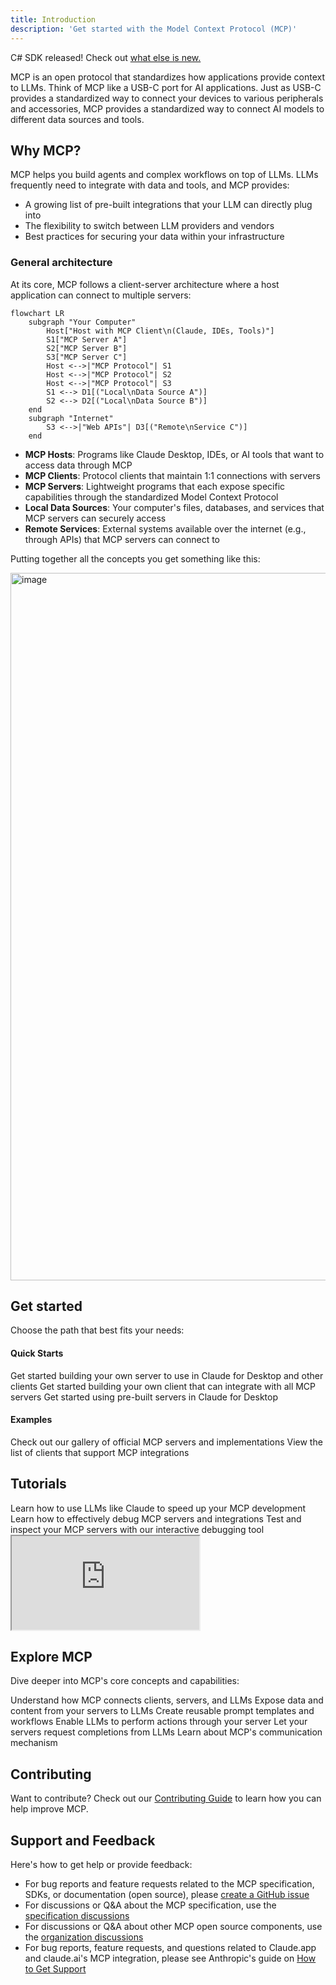 ```yaml
---
title: Introduction
description: 'Get started with the Model Context Protocol (MCP)'
---
```


<Note>C# SDK released! Check out [what else is new.](/development/updates)</Note>

MCP is an open protocol that standardizes how applications provide context to LLMs. Think of MCP like a USB-C port for AI applications. Just as USB-C provides a standardized way to connect your devices to various peripherals and accessories, MCP provides a standardized way to connect AI models to different data sources and tools.

## Why MCP?

MCP helps you build agents and complex workflows on top of LLMs. LLMs frequently need to integrate with data and tools, and MCP provides:
- A growing list of pre-built integrations that your LLM can directly plug into
- The flexibility to switch between LLM providers and vendors
- Best practices for securing your data within your infrastructure

### General architecture

At its core, MCP follows a client-server architecture where a host application can connect to multiple servers:

```mermaid
flowchart LR
    subgraph "Your Computer"
        Host["Host with MCP Client\n(Claude, IDEs, Tools)"]
        S1["MCP Server A"]
        S2["MCP Server B"]
        S3["MCP Server C"]
        Host <-->|"MCP Protocol"| S1
        Host <-->|"MCP Protocol"| S2
        Host <-->|"MCP Protocol"| S3
        S1 <--> D1[("Local\nData Source A")]
        S2 <--> D2[("Local\nData Source B")]
    end
    subgraph "Internet"
        S3 <-->|"Web APIs"| D3[("Remote\nService C")]
    end
```

- **MCP Hosts**: Programs like Claude Desktop, IDEs, or AI tools that want to access data through MCP
- **MCP Clients**: Protocol clients that maintain 1:1 connections with servers
- **MCP Servers**: Lightweight programs that each expose specific capabilities through the standardized Model Context Protocol
- **Local Data Sources**: Your computer's files, databases, and services that MCP servers can securely access
- **Remote Services**: External systems available over the internet (e.g., through APIs) that MCP servers can connect to

Putting together all the concepts you get something like this:

<img width="1132" alt="image" src="https://github.com/user-attachments/assets/991904a9-193a-489c-b4a0-421569235a82" />


## Get started

Choose the path that best fits your needs:

#### Quick Starts
<CardGroup cols={2}>
  <Card
    title="For Server Developers"
    icon="bolt"
    href="/quickstart/server"
  >
    Get started building your own server to use in Claude for Desktop and other clients
  </Card>
  <Card
    title="For Client Developers"
    icon="bolt"
    href="/quickstart/client"
  >
    Get started building your own client that can integrate with all MCP servers
  </Card>
  <Card
    title="For Claude Desktop Users"
    icon="bolt"
    href="/quickstart/user"
  >
    Get started using pre-built servers in Claude for Desktop
  </Card>
</CardGroup>

#### Examples
<CardGroup cols={2}>
  <Card
    title="Example Servers"
    icon="grid"
    href="/examples"
  >
    Check out our gallery of official MCP servers and implementations
  </Card>
  <Card
    title="Example Clients"
    icon="cubes"
    href="/clients"
  >
    View the list of clients that support MCP integrations
  </Card>
</CardGroup>

## Tutorials

<CardGroup cols={2}>
  <Card
    title="Building MCP with LLMs"
    icon="comments"
    href="/tutorials/building-mcp-with-llms"
  >
    Learn how to use LLMs like Claude to speed up your MCP development
  </Card>
  <Card
  title="Debugging Guide"
  icon="bug"
  href="/docs/tools/debugging">
    Learn how to effectively debug MCP servers and integrations
  </Card>
  <Card
    title="MCP Inspector"
    icon="magnifying-glass"
    href="/docs/tools/inspector"
  >
    Test and inspect your MCP servers with our interactive debugging tool
  </Card>
  <Card
    title="MCP Workshop (Video, 2hr)"
    icon="person-chalkboard"
    href="https://www.youtube.com/watch?v=kQmXtrmQ5Zg"
  >
    <iframe src="https://www.youtube.com/embed/kQmXtrmQ5Zg"> </iframe>
  </Card>
</CardGroup>

## Explore MCP

Dive deeper into MCP's core concepts and capabilities:

<CardGroup cols={2}>
  <Card
    title="Core architecture"
    icon="sitemap"
    href="/docs/concepts/architecture"
  >
    Understand how MCP connects clients, servers, and LLMs
  </Card>
  <Card
    title="Resources"
    icon="database"
    href="/docs/concepts/resources"
  >
    Expose data and content from your servers to LLMs
  </Card>
  <Card
    title="Prompts"
    icon="message"
    href="/docs/concepts/prompts"
  >
    Create reusable prompt templates and workflows
  </Card>
  <Card
    title="Tools"
    icon="wrench"
    href="/docs/concepts/tools"
  >
    Enable LLMs to perform actions through your server
  </Card>
  <Card
    title="Sampling"
    icon="robot"
    href="/docs/concepts/sampling"
  >
    Let your servers request completions from LLMs
  </Card>
  <Card
    title="Transports"
    icon="network-wired"
    href="/docs/concepts/transports"
  >
    Learn about MCP's communication mechanism
  </Card>
</CardGroup>

## Contributing

Want to contribute? Check out our [Contributing Guide](/development/contributing) to learn how you can help improve MCP.

## Support and Feedback

Here's how to get help or provide feedback:

- For bug reports and feature requests related to the MCP specification, SDKs, or documentation (open source), please [create a GitHub issue](https://github.com/modelcontextprotocol)
- For discussions or Q&A about the MCP specification, use the [specification discussions](https://github.com/modelcontextprotocol/specification/discussions)
- For discussions or Q&A about other MCP open source components, use the [organization discussions](https://github.com/orgs/modelcontextprotocol/discussions)
- For bug reports, feature requests, and questions related to Claude.app and claude.ai's MCP integration, please see Anthropic's guide on [How to Get Support](https://support.anthropic.com/en/articles/9015913-how-to-get-support)
